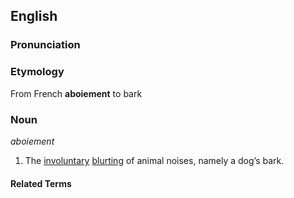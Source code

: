 ==English==

===Pronunciation===
{{substub}}

===Etymology===
From French '''aboiement''' to bark

===Noun===
''aboiement''

# The [[involuntary]] [[blurting]] of animal noises, namely a dog’s bark.

====Related Terms====
{{substub}}